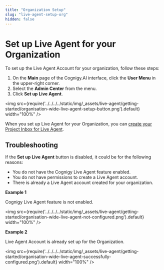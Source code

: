 ```yaml
---
title: "Organization Setup" 
slug: "live-agent-setup-org" 
hidden: false 
---
```


# Set up Live Agent for your Organization

To set up the Live Agent Account for your organization, follow these steps:

1. On the **Main** page of the Cognigy.AI interface, click the **User Menu** in the upper-right corner.
2. Select the **Admin Center** from the menu. 
3. Click **Set up Live Agent**.

<img src={require('../../../../static/img/_assets/live-agent/getting-started/organisation-wide-live-agent-setup-button.png').default} width="100%" />

When you set up Live Agent for your Organization, you can [create your Project Inbox for Live Agent](live-agent-setup-inbox.mdx).

## Troubleshooting

If the **Set up Live Agent** button is disabled, it could be for the following reasons:

- You do not have the Cognigy Live Agent feature enabled. 
- You do not have permissions to create a Live Agent account. 
- There is already a Live Agent account created for your organization.

**Example 1**

Cognigy Live Agent feature is not enabled. 

<img src={require('../../../../static/img/_assets/live-agent/getting-started/organisation-wide-live-agent-not-configured.png').default} width="100%" />

**Example 2**

Live Agent Account is already set up for the Organization.

<img src={require('../../../../static/img/_assets/live-agent/getting-started/organisation-wide-live-agent-successfully-configured.png').default} width="100%" />